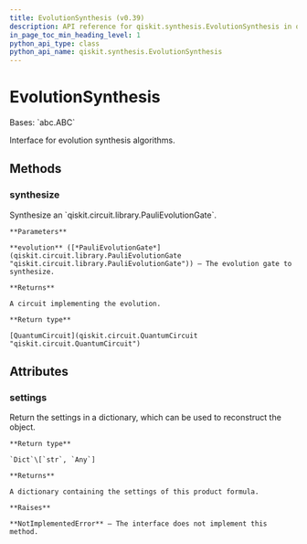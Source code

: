 ```yaml
---
title: EvolutionSynthesis (v0.39)
description: API reference for qiskit.synthesis.EvolutionSynthesis in qiskit v0.39
in_page_toc_min_heading_level: 1
python_api_type: class
python_api_name: qiskit.synthesis.EvolutionSynthesis
---
```


# EvolutionSynthesis

<Class id="qiskit.synthesis.EvolutionSynthesis" isDedicatedPage={true} github="https://github.com/qiskit/qiskit/tree/stable/0.22/qiskit/synthesis/evolution/evolution_synthesis.py" signature="EvolutionSynthesis" modifiers="class">
  Bases: `abc.ABC`

  Interface for evolution synthesis algorithms.

  ## Methods

  <span id="qiskit-synthesis-evolutionsynthesis-synthesize" />

  ### synthesize

  <Function id="qiskit.synthesis.EvolutionSynthesis.synthesize" signature="EvolutionSynthesis.synthesize(evolution)" modifiers="abstract">
    Synthesize an `qiskit.circuit.library.PauliEvolutionGate`.

    **Parameters**

    **evolution** ([*PauliEvolutionGate*](qiskit.circuit.library.PauliEvolutionGate "qiskit.circuit.library.PauliEvolutionGate")) – The evolution gate to synthesize.

    **Returns**

    A circuit implementing the evolution.

    **Return type**

    [QuantumCircuit](qiskit.circuit.QuantumCircuit "qiskit.circuit.QuantumCircuit")
  </Function>

  ## Attributes

  ### settings

  <Attribute id="qiskit.synthesis.EvolutionSynthesis.settings">
    Return the settings in a dictionary, which can be used to reconstruct the object.

    **Return type**

    `Dict`\[`str`, `Any`]

    **Returns**

    A dictionary containing the settings of this product formula.

    **Raises**

    **NotImplementedError** – The interface does not implement this method.
  </Attribute>
</Class>

